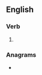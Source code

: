 {{also|préambulâtes}}

==English==

===Verb===
{{head|en|verb form}}

# {{en-third-person singular of|preambulate}}

===Anagrams===
* {{l|en|perambulates}}